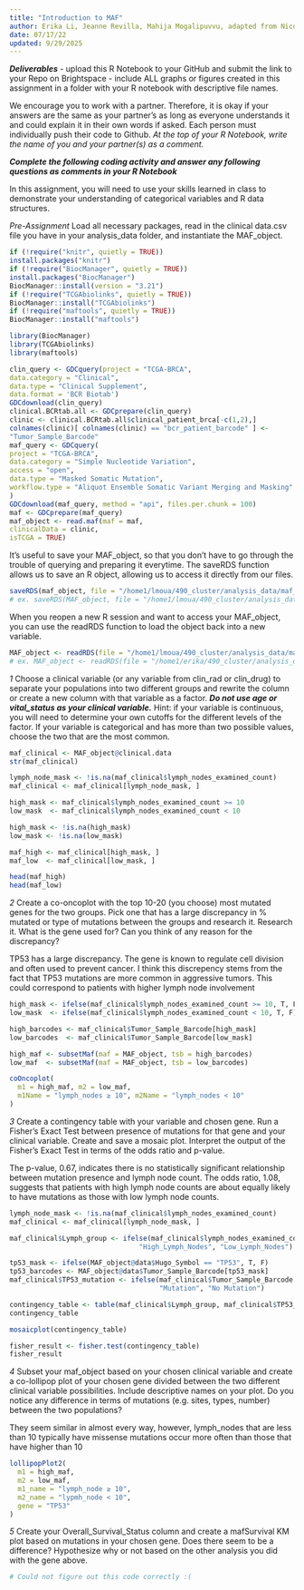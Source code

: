 ```yaml
---
title: "Introduction to MAF"
author: Erika Li, Jeanne Revilla, Mahija Mogalipuvvu, adapted from Nicole Black, Wade Boohar
date: 07/17/22
updated: 9/29/2025
---
```


***Deliverables***
- upload this R Notebook to your GitHub and submit the link to your Repo on Brightspace
- include ALL graphs or figures created in this assignment in a folder with your R notebook with descriptive file names.

We encourage you to work with a partner. Therefore, it is okay if your answers are the same as your partner’s as long as everyone understands it and could explain it in their own words if asked. Each person must individually push their code to Github. *At the top of your R Notebook, write the name of you and your partner(s) as a comment.*

***Complete the following coding activity and answer any following questions as comments in your R Notebook***

In this assignment, you will need to use your skills learned in class to demonstrate your understanding of categorical variables and R data structures.

*Pre-Assignment*
Load all necessary packages, read in the clinical data.csv file you have in your analysis_data folder, and instantiate the MAF_object.
```r

if (!require("knitr", quietly = TRUE))
install.packages("knitr")
if (!require("BiocManager", quietly = TRUE))
install.packages("BiocManager")
BiocManager::install(version = "3.21")
if (!require("TCGAbiolinks", quietly = TRUE))
BiocManager::install("TCGAbiolinks")
if (!require("maftools", quietly = TRUE))
BiocManager::install("maftools")

library(BiocManager)
library(TCGAbiolinks)
library(maftools)

clin_query <- GDCquery(project = "TCGA-BRCA",
data.category = "Clinical",
data.type = "Clinical Supplement",
data.format = 'BCR Biotab')
GDCdownload(clin_query)
clinical.BCRtab.all <- GDCprepare(clin_query)
clinic <- clinical.BCRtab.all$clinical_patient_brca[-c(1,2),]
colnames(clinic)[ colnames(clinic) == "bcr_patient_barcode" ] <-
"Tumor_Sample_Barcode"
maf_query <- GDCquery(
project = "TCGA-BRCA",
data.category = "Simple Nucleotide Variation",
access = "open",
data.type = "Masked Somatic Mutation",
workflow.type = "Aliquot Ensemble Somatic Variant Merging and Masking"
)
GDCdownload(maf_query, method = "api", files.per.chunk = 100)
maf <- GDCprepare(maf_query)
maf_object <- read.maf(maf = maf,
clinicalData = clinic,
isTCGA = TRUE)
```

It's useful to save your MAF_object, so that you don't have to go through the trouble of querying and preparing it everytime. The saveRDS function allows us to save an R object, allowing us to access it directly from our files. 
```r
saveRDS(maf_object, file = "/home1/lmoua/490_cluster/analysis_data/maf_object.rds")
# ex. saveRDS(MAF_object, file = "/home1/lmoua/490_cluster/analysis_data/maf_object.rds")
```

When you reopen a new R session and want to access your MAF_object, you can use the readRDS function to load the object back into a new variable.
```r
MAF_object <- readRDS(file = "/home1/lmoua/490_cluster/analysis_data/maf_object.rds")
# ex. MAF_object <- readRDS(file = "/home1/erika/490_cluster/analysis_data/maf_object.rds")
```

*1*
Choose a clinical variable (or any variable from clin_rad or clin_drug) to separate your populations into two different groups and rewrite the column or create a new column with that variable as a factor. ***Do not use age or vital_status as your clinical variable.*** Hint: if your variable is continuous, you will need to determine your own cutoffs for the different levels of the factor. If your variable is categorical and has more than two possible values, choose the two that are the most common.
```r
maf_clinical <- MAF_object@clinical.data
str(maf_clinical)

lymph_node_mask <- !is.na(maf_clinical$lymph_nodes_examined_count)
maf_clinical <- maf_clinical[lymph_node_mask, ]

high_mask <- maf_clinical$lymph_nodes_examined_count >= 10
low_mask  <- maf_clinical$lymph_nodes_examined_count < 10

high_mask <- !is.na(high_mask)
low_mask <- !is.na(low_mask)

maf_high <- maf_clinical[high_mask, ]
maf_low  <- maf_clinical[low_mask, ]

head(maf_high)
head(maf_low)


```


*2*
Create a co-oncoplot with the top 10-20 (you choose) most mutated genes for the two groups. Pick one that has a large discrepancy in % mutated or type of mutations between the groups and research it. 
Research it. What is the gene used for? Can you think of any reason for the discrepancy?

TP53 has a large discrepancy.
The gene is known to regulate cell division and often used to prevent cancer. I think this discrepency stems from the fact that TP53 mutations are more common in aggressive tumors. This could correspond to patients with higher lymph node involvement
```r
high_mask <- ifelse(maf_clinical$lymph_nodes_examined_count >= 10, T, F)
low_mask  <- ifelse(maf_clinical$lymph_nodes_examined_count < 10, T, F)

high_barcodes <- maf_clinical$Tumor_Sample_Barcode[high_mask]
low_barcodes  <- maf_clinical$Tumor_Sample_Barcode[low_mask]

high_maf <- subsetMaf(maf = MAF_object, tsb = high_barcodes)
low_maf  <- subsetMaf(maf = MAF_object, tsb = low_barcodes)

coOncoplot(
  m1 = high_maf, m2 = low_maf,
  m1Name = "lymph_nodes ≥ 10", m2Name = "lymph_nodes < 10"
)

```


*3*
Create a contingency table with your variable and chosen gene. Run a Fisher’s Exact Test between presence of mutations for that gene and your clinical variable. Create and save a mosaic plot. 
Interpret the output of the Fisher’s Exact Test in terms of the odds ratio and p-value.

The p-value, 0.67, indicates there is no statistically significant relationship between mutation presence and lymph node count. The odds ratio, 1.08, suggests that patients with high lymph node counts are about equally likely to have mutations as those with low lymph node counts.
```r
lymph_node_mask <- !is.na(maf_clinical$lymph_nodes_examined_count)
maf_clinical <- maf_clinical[lymph_node_mask, ]

maf_clinical$Lymph_group <- ifelse(maf_clinical$lymph_nodes_examined_count >= 10,
                                "High_Lymph_Nodes", "Low_Lymph_Nodes")

tp53_mask <- ifelse(MAF_object@data$Hugo_Symbol == "TP53", T, F)
tp53_barcodes <- MAF_object@data$Tumor_Sample_Barcode[tp53_mask]
maf_clinical$TP53_mutation <- ifelse(maf_clinical$Tumor_Sample_Barcode %in% tp53_barcodes,
                                     "Mutation", "No Mutation")

contingency_table <- table(maf_clinical$Lymph_group, maf_clinical$TP53_mutation)
contingency_table

mosaicplot(contingency_table)

fisher_result <- fisher.test(contingency_table)
fisher_result

```


*4*
Subset your maf_object based on your chosen clinical variable and create a co-lollipop plot of your chosen gene divided between the two different clinical variable possibilities. Include descriptive names on your plot.
Do you notice any difference in terms of mutations (e.g. sites, types, number) between the two populations?

They seem similar in almost every way, however, lymph_nodes that are less than 10 typically have missense mutations occur more often than those that have higher than 10
```r
lollipopPlot2(
  m1 = high_maf,
  m2 = low_maf,
  m1_name = "lymph_node ≥ 10",
  m2_name = "lypmh_node < 10",
  gene = "TP53"
)

```


*5*
Create your Overall_Survival_Status column and create a mafSurvival KM plot based on mutations in your chosen gene.
Does there seem to be a difference? Hypothesize why or not based on the other analysis you did with the gene above.
```r
# Could not figure out this code correctly :(

```